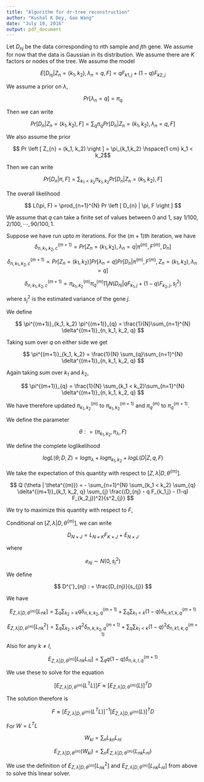 ```yaml
---
title: "Algorithm for dr-tree reconstruction"
author: "Kushal K Dey, Gao Wang"
date: "July 19, 2016"
output: pdf_document
---
```


Let $D_{nj}$ be the data corresponding to $n$th sample and $j$th gene. We assume for now that the data is Gaussian in its distribution. We assume there are $K$ factors or nodes of the tree. We assume the model 

$$ E \left [ D_{nj} | Z_{n} = (k_1, k_2), \lambda_{n}=q, F \right] = q F_{k1,j} + (1-q) F_{k2,j} $$

We assume a prior on $\lambda$,

$$ Pr \left [ \lambda_{n} = q \right ] = \pi_{q}  $$

Then we can write 

$$ Pr \left [ D_{n} | Z_{n}=(k_1,k_2), F \right ] = \sum_{q} \pi_{q} Pr \left [D_{n} | Z_{n}=(k_1,k_2), \lambda_{n}=q, F \right ] $$

We also assume the prior 

$$ Pr \left [ Z_{n} = (k_1, k_2) \right ] = \pi_{k_1,k_2} \hspace{1 cm} k_1 < k_2$$

Then we can write 

$$ Pr \left [ D_{n} | \pi, F \right ] = \sum_{k_1 < k_2} \pi_{k_1, k_2} Pr \left [ D_{n} | Z_{n}=(k_1,k_2), F \right ] $$

The overall likelihood 

$$ L(\pi, F) = \prod_{n=1}^{N} Pr \left [ D_{n} | \pi, F \right ] $$

We assume that $q$ can take a finite set of values between $0$ and $1$, say $1/100, 2/100, \cdots, 90/100, 1$.

Suppose we have run upto $m$ iterations. For the $(m+1)$th iteration, we have 
$$\delta^{(m+1)}_{n, k_1, k_2, c} = Pr \left [ Z_{n} = (k_1, k_2), \lambda_{n} = q | \pi^{(m)}, F^{(m)}, D_{n} \right ] $$

$$\delta^{(m+1)}_{n, k_1, k_2, c} \propto Pr \left [ Z_{n} = (k_1, k_2) \right] Pr \left [ \lambda_{n} = q \right] Pr \left [ D_{n} |  \pi^{(m)}, F^{(m)}, Z_{n}= (k_1, k_2), \lambda_{n}=q \right] $$

$$ \delta^{(m+1)}_{n, k_1, k_2, c} \propto \pi^{(m)}_{k_1,k_2} \pi^{(m)}_{q} \prod_{j} N \left (D_{nj} | qF_{k_1,j} + (1-q)F_{k_2,j}, s^2_{j} \right) $$

where $s^2_{j}$ is the estimated variance of the gene $j$.

We define 

$$ \pi^{(m+1)}_{k_1, k_2} \pi^{(m+1)}_{q} = \frac{1}{N}\sum_{n=1}^{N} \delta^{(m+1)}_{n, k_1, k_2, q} $$

Taking sum over $q$ on either side we get 

$$ \pi^{(m+1)}_{k_1, k_2} = \frac{1}{N} \sum_{q}\sum_{n=1}^{N} \delta^{(m+1)}_{n, k_1, k_2, q} $$

Again taking sum over $k_1$ and $k_2$,

$$ \pi^{(m+1)}_{q} = \frac{1}{N} \sum_{k_1 < k_2}\sum_{n=1}^{N} \delta^{(m+1)}_{n, k_1, k_2, q} $$

We have therefore updated $\pi^{(m)}_{k_1, k_2}$ to $\pi^{(m+1)}_{k_1, k_2}$ and $\pi^{(m)}_{q}$ to $\pi^{(m+1)}_{q}$.

We define the parameter 

$$ \theta : = \left (\pi_{k_1,k_2}, \pi_{\lambda}, F \right ) $$

We define the complete loglikelihood 

$$ log L \left (\theta; D, Z \right ) = log \pi_{\lambda} + log \pi_{k_1,k_2} + log L (D | Z, q, F) $$

We take the expectation of this quantity with respect to $\left [ Z, \lambda | D, \theta^{(m)} \right ]$.

$$ Q (\theta | \theta^{(m)}) = - \sum_{n=1}^{N} \sum_{k_1 < k_2} \sum_{q} \delta^{(m+1)}_{k_1, k_2, q}  \sum_{j} \frac{(D_{nj} - q F_{k_1,j} - (1-q) F_{k_2,j})^2}{s^2_{j}} $$

We try to maximize this quantity with respect to $F$, 

Conditional on $\left [ Z, \lambda | D, \theta^{(m)} \right ]$, we can write 

$$ D_{N \times J} = L_{N \times K} F_{K \times J} + E_{N \times J} $$

where 

$$ e_{nj} \sim N(0, s^2_{j}) $$

We define 

$$ D^{'}_{nj} : = \frac{D_{nj}}{s_{j}} $$


\begin{align*}
L_{nk} & = q \;\; or \;\; (1-q) \hspace{1 cm} \lambda_{n}=q \\
        & = 0 o.w
\end{align*}

We have 

$$ E_{ Z, \lambda | D, \theta^{(m)}} \left [ L_{nk} \right ] = \sum_{q}  \sum_{k_2 > k} q \delta^{(m+1)}_{n,k,k_2, q}  + \sum_{q}  \sum_{k_1 < k} (1-q) \delta^{(m+1)}_{n,k1,k,q}$$

$$ E_{ Z, \lambda | D, \theta^{(m)}} \left [ L^2_{nk} \right ] = \sum_{q}  \sum_{k_2 > k} q^2 \delta^{(m+1)}_{n,k,k_2, q}  + \sum_{q}  \sum_{k_1 < k} (1-q)^2 \delta^{(m+1)}_{n,k1,k,q} $$

Also for any $k \neq l$,

$$ E_{ Z, \lambda | D, \theta^{(m)}} \left [ L_{nk}L_{nl} \right ] =
\sum_{q} q(1-q) \delta^{(m+1)}_{n,k,l,q} $$

We use these to solve for the equation

$$ \left [ E_{ Z, \lambda | D, \theta^{(m)}} \left( L^{T}L \right ) \right ] F \approx \left [ E_{ Z, \lambda | D, \theta^{(m)}} (L) \right] ^{T} D $$

The solution therefore is 

$$ F \approx \left [ E_{ Z, \lambda | D, \theta^{(m)}} \left( L^{T}L \right ) \right]^{-1} \left [ E_{ Z, \lambda | D, \theta^{(m)}} (L) \right]^{T} D $$

For $W = L^{T}L$

$$ W_{kl} = \sum_{n} L_{kn}L_{nl} $$

$$ E_{ Z, \lambda | D, \theta^{(m)}} \left ( W_{kl} \right ) = \sum_{n}  E_{ Z, \lambda | D, \theta^{(m)}} \left ( L_{nk}L_{nl} \right) $$

We use the definition of $E_{ Z, \lambda | D, \theta^{(m)}} \left [ L^2_{nk} \right ]$ and $E_{ Z, \lambda | D, \theta^{(m)}} \left [ L_{nk}L_{nl} \right ]$ from above to solve this linear solver. 













